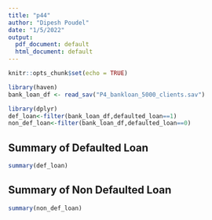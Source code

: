 ```yaml
---
title: "p44"
author: "Dipesh Poudel"
date: "1/5/2022"
output:
  pdf_document: default
  html_document: default
---
```


```r
knitr::opts_chunk$set(echo = TRUE)
```

```r
library(haven)
bank_loan_df <- read_sav("P4_bankloan_5000_clients.sav")
```

```r
library(dplyr)
def_loan<-filter(bank_loan_df,defaulted_loan==1)
non_def_loan<-filter(bank_loan_df,defaulted_loan==0)
```

## Summary of Defaulted Loan
```r
summary(def_loan)
```

## Summary of Non Defaulted Loan

```r
summary(non_def_loan)
```

